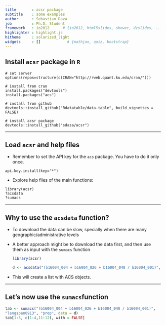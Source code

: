 ```yaml
---
title       : acsr package
subtitle    : some examples
author      : Sebastian Daza
job         : Ph.D. Student
framework   : io2012      # {io2012, html5slides, shower, dzslides, ...}
highlighter : highlight.js
hitheme     : solarized_light
widgets     : []            # {mathjax, quiz, bootstrap}
--- 
```


## Install `acsr` package in `R`


```
# set server
options(repos=structure(c(CRAN="http://rweb.quant.ku.edu/cran/")))

# install from cran
install.packages("devtools")
install.packages("acs")

# install from github
devtools::install_github("Rdatatable/data.table", build_vignettes = FALSE)

# install acsr package
devtools::install_github("sdaza/acsr")
```

---

## Load `acsr` and help files


- Remember to set the API key for the `acs` package. You have to do it only once.

```
api.key.install(key="*")
```

- Explore help files of the main functions: 

```
library(acsr)
?acsdata
?sumacs
```

----

## Why to use the `acsdata` function?

- To download the data can be slow, specially when there are many geographic/administrative levels
-  A better approach might be to download the data first, and then use them as input with the `sumacs` function 

    ```r
    library(acsr)
    ```

    ```r
    d <- acsdata("(b16004_004 + b16004_026 + b16004_048 / b16004_001)", level = "county")
    ```

- This will create a list with ACS objects.

---

## Let's now use the `sumacs`function

```r
tab <- sumacs("(b16004_004 + b16004_026 + b16004_048 / b16004_001)", 
"langspan0913", "prop", data = d)
tab[1:3, c(1:4,11:12), with = FALSE]
```

